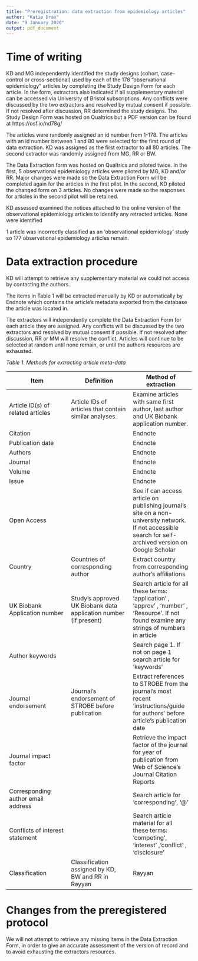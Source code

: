 ```yaml
---
title: "Preregistration: data extraction from epidemiology articles"
author: "Katie Drax"
date: "9 January 2020"
output: pdf_document
---
```


# Time of writing

KD and MG independently identified the study designs (cohort, case-control or cross-sectional) used by each of the 178 "observational epidemiology" articles by completing the Study Design Form for each article. 
In the form, extractors also indicated if all supplementary material can be accessed via University of Bristol subscriptions. 
Any conflicts were discussed by the two extractors and resolved by mutual consent if possible. 
If not resolved after discussion, RR determined the study designs. 
The Study Design Form was hosted on Qualtrics but a PDF version can be found at https://osf.io/nd78g/

The articles were randomly assigned an id number from 1-178.
The articles with an id number between 1 and 80 were selected for the first round of data extraction.
KD was assigned as the first extractor to all 80 articles.
The second extractor was randomly assigned from MG, RR or BW.

The Data Extraction form was hosted on Qualtrics and piloted twice.
In the first, 5 observational epidemiology articles  were piloted by MG, KD and/or RR. 
Major changes were made so the Data Extraction Form will be completed again for the articles in the first pilot.
In the second, KD piloted the changed form on 3 articles.
No changes were made so the responses for articles in the second pilot will be retained.

KD assessed examined the notices attached to the online version of the observational epidemiology articles to identify any retracted articles. None were identified

1 article was incorrectly classified as an 'observational epidemiology' study so 177 observational epidemiology articles remain.

# Data extraction procedure


KD will attempt to retrieve any supplementary material we could not access by contacting the authors. 

The items in Table 1 will be extracted manually by KD or automatically by Endnote which contains the article's metadata exported from the database the article was located in.

The extractors will independently complete the Data Extraction Form for each article they are assigned. 
Any conflicts will be discussed by the two extractors and resolved by mutual consent if possible. 
If not resolved after discussion, RR or MM will resolve the conflict. 
Articles will continue to be selected at random until none remain, or until the authors resources are exhausted.

*Table 1. Methods for extracting article meta-data*

| Item | Definition | Method of extraction |
| --- | --- | --- |
| Article ID(s) of related articles | Article IDs of articles that contain similar analyses. | Examine articles with same first author, last author and UK Biobank application number. |
| Citation |   | Endnote |
| Publication date |   | Endnote |
| Authors |   |  Endnote |
| Journal |   | Endnote  |
| Volume |   | Endnote  |
| Issue |   | Endnote  |
| Open Access |   | See if can access article on publishing journal's site on a non-university network. If not accessible search for self-archived version on Google Scholar |
| Country | Countries of corresponding author | Extract country from corresponding author's affiliations |
| UK Biobank Application number | Study's approved UK Biobank data application number (if present) | Search article for all these terms:  'application' , 'approv' , 'number' , 'Resource'. If not found examine any strings of numbers in article |
| Author keywords |   | Search page 1. If not on page 1 search article for 'keywords' |
| Journal endorsement | Journal's endorsement of STROBE before publication | Extract references to STROBE from the journal's most recent 'instructions/guide for authors' before article's publication date |
| Journal impact factor |   | Retrieve the impact factor of the journal for year of publication from Web of Science's Journal Citation Reports |
| Corresponding author email address |   | Search article for 'corresponding', '@' |
| Conflicts of interest statement |   | Search article material for all these terms: 'competing', 'interest' ,'conflict' , 'disclosure' |
| Classification | Classification assigned by KD, BW and RR in Rayyan | Rayyan 

# Changes from the preregistered protocol

We will not attempt to retrieve any missing items in the Data Extraction Form, in order to give an accurate assessment of the version of record and to avoid exhausting the extractors resources.